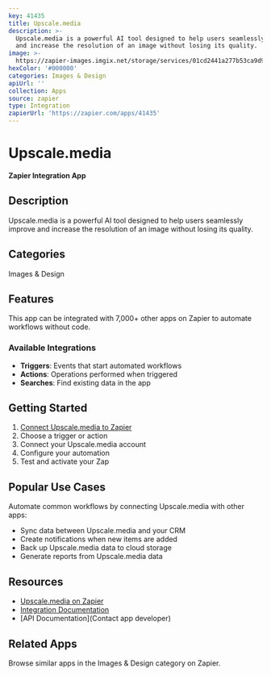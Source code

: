 ```yaml
---
key: 41435
title: Upscale.media
description: >-
  Upscale.media is a powerful AI tool designed to help users seamlessly improve
  and increase the resolution of an image without losing its quality.
image: >-
  https://zapier-images.imgix.net/storage/services/01cd2441a277b53ca9d9bc79de861521.png?auto=format%2Ccompress&ixlib=python-3.0.0&q=50
hexColor: '#000000'
categories: Images & Design
apiUrl: ''
collection: Apps
source: zapier
type: Integration
zapierUrl: 'https://zapier.com/apps/41435'
---
```

# Upscale.media

**Zapier Integration App**

## Description

Upscale.media is a powerful AI tool designed to help users seamlessly improve and increase the resolution of an image without losing its quality.

## Categories

Images & Design

## Features

This app can be integrated with 7,000+ other apps on Zapier to automate workflows without code.

### Available Integrations

- **Triggers**: Events that start automated workflows
- **Actions**: Operations performed when triggered
- **Searches**: Find existing data in the app

## Getting Started

1. [Connect Upscale.media to Zapier](https://zapier.com/apps/41435)
2. Choose a trigger or action
3. Connect your Upscale.media account
4. Configure your automation
5. Test and activate your Zap

## Popular Use Cases

Automate common workflows by connecting Upscale.media with other apps:

- Sync data between Upscale.media and your CRM
- Create notifications when new items are added
- Back up Upscale.media data to cloud storage
- Generate reports from Upscale.media data

## Resources

- [Upscale.media on Zapier](https://zapier.com/apps/41435)
- [Integration Documentation](https://zapier.com/apps/41435/integrations)
- [API Documentation](Contact app developer)

## Related Apps

Browse similar apps in the Images & Design category on Zapier.
